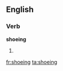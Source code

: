 ==English==

===Verb===
'''shoeing'''

# {{present participle of|[[shoe]]}}

[[fr:shoeing]]
[[ta:shoeing]]